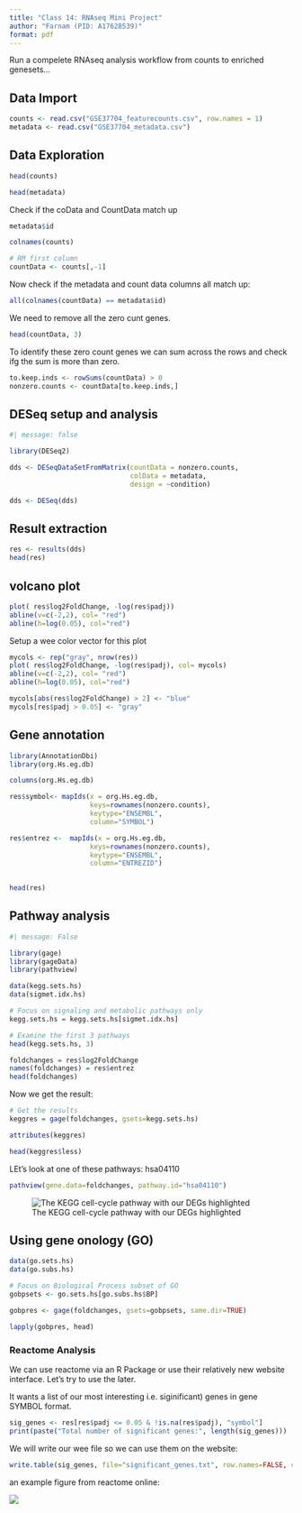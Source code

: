 ```yaml
---
title: "Class 14: RNAseq Mini Project"
author: "Farnam (PID: A17628539)"
format: pdf
---
```


Run a compelete RNAseq analysis workflow from counts to enriched genesets...

## Data Import

```r
counts <- read.csv("GSE37704_featurecounts.csv", row.names = 1)
metadata <- read.csv("GSE37704_metadata.csv")
```

## Data Exploration
```r
head(counts)
```


```r
head(metadata)
```

Check if the coData and CountData match up

```r
metadata$id
```

```r
colnames(counts)
```

```r
# RM first column
countData <- counts[,-1]
```

Now check if the metadata and count data columns all match up:

```r
all(colnames(countData) == metadata$id)
```

We need to remove all the zero cunt genes. 

```r
head(countData, 3)
```

To identify these zero count genes we can sum across the rows and check ifg the sum is more than zero. 

```r
to.keep.inds <- rowSums(countData) > 0
nonzero.counts <- countData[to.keep.inds,]
```


## DESeq setup and analysis

```r
#| message: false

library(DESeq2)

```

```r
dds <- DESeqDataSetFromMatrix(countData = nonzero.counts,
                              colData = metadata,
                              design = ~condition)
```

```r
dds <- DESeq(dds)
```


## Result extraction

```r
res <- results(dds)
head(res)
```



## volcano plot

```r
plot( res$log2FoldChange, -log(res$padj))
abline(v=c(-2,2), col= "red")
abline(h=log(0.05), col="red")
```

Setup a wee color vector for this plot

```r
mycols <- rep("gray", nrow(res))
plot( res$log2FoldChange, -log(res$padj), col= mycols)
abline(v=c(-2,2), col= "red")
abline(h=log(0.05), col="red")

mycols[abs(res$log2FoldChange) > 2] <- "blue"
mycols[res$padj > 0.05] <- "gray"
```


## Gene annotation

```r
library(AnnotationDbi)
library(org.Hs.eg.db)
```

```r
columns(org.Hs.eg.db)
```


```r

res$symbol<- mapIds(x = org.Hs.eg.db,
                    keys=rownames(nonzero.counts), 
                    keytype="ENSEMBL",
                    column="SYMBOL")

res$entrez <-  mapIds(x = org.Hs.eg.db,
                    keys=rownames(nonzero.counts),
                    keytype="ENSEMBL",
                    column="ENTREZID")
                   

head(res)
```

## Pathway analysis 

```r
#| message: False

library(gage)
library(gageData)
library(pathview)
```

```r
data(kegg.sets.hs)
data(sigmet.idx.hs)

# Focus on signaling and metabolic pathways only
kegg.sets.hs = kegg.sets.hs[sigmet.idx.hs]

# Examine the first 3 pathways
head(kegg.sets.hs, 3)
```

```r
foldchanges = res$log2FoldChange
names(foldchanges) = res$entrez
head(foldchanges)
```

Now we get the result:

```r
# Get the results
keggres = gage(foldchanges, gsets=kegg.sets.hs)
```

```r
attributes(keggres)
```

```r
head(keggres$less)
```

LEt's look at one of these pathways: hsa04110

```r
pathview(gene.data=foldchanges, pathway.id="hsa04110")
```

![The KEGG cell-cycle pathway with our DEGs highlighted](hsa04110.png)

## Using gene onology (GO)

```r
data(go.sets.hs)
data(go.subs.hs)

# Focus on Biological Process subset of GO
gobpsets <- go.sets.hs[go.subs.hs$BP]

gobpres <- gage(foldchanges, gsets=gobpsets, same.dir=TRUE)

lapply(gobpres, head)
```

### Reactome Analysis

We can use reactome via an R Package or use their relatively new website interface. Let's try to use the later.

It wants a list of our most interesting i.e. siginificant) genes in gene SYMBOL format.

```r
sig_genes <- res[res$padj <= 0.05 & !is.na(res$padj), "symbol"]
print(paste("Total number of significant genes:", length(sig_genes)))
```

We will write our wee file so we can use them on the website: 

```r
write.table(sig_genes, file="significant_genes.txt", row.names=FALSE, col.names=FALSE, quote=FALSE)
```

an example figure from reactome online:

![](R-HSA-68886.png)






